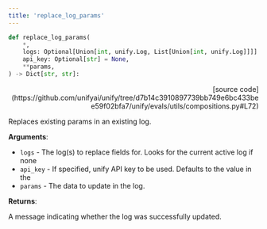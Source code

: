 ```yaml
---
title: 'replace_log_params'
---
```


```python
def replace_log_params(
    *,
    logs: Optional[Union[int, unify.Log, List[Union[int, unify.Log]]]] = None,
    api_key: Optional[str] = None,
    **params,
) -> Dict[str, str]:
```

<p align="right">[source code](https://github.com/unifyai/unify/tree/d7b14c3910897739bb749e6bc433bee59f02bfa7/unify/evals/utils/compositions.py#L72)</p>

Replaces existing params in an existing log.

**Arguments**:

- `logs` - The log(s) to replace fields for. Looks for the current active log if none
- `api_key` - If specified, unify API key to be used. Defaults to the value in the
- `params` - The data to update in the log.



**Returns**:

A message indicating whether the log was successfully updated.